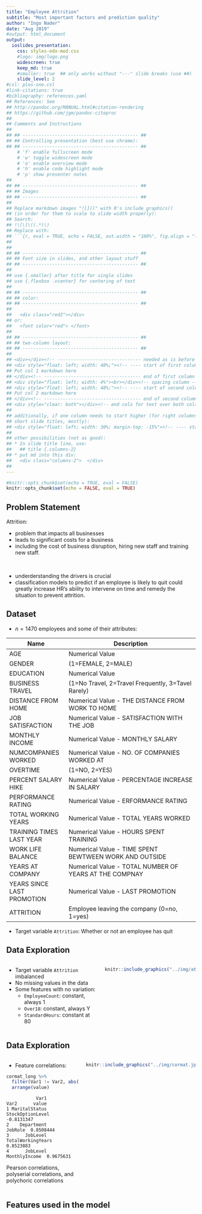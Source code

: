 ```yaml
---
title: "Employee Attrition"
subtitle: "Most important factors and prediction quality"
author: "Ingo Nader"
date: "Aug 2019"
#output: html_document
output: 
  ioslides_presentation:
    css: styles-edx-mod.css
    #logo: img/logo.png
    widescreen: true
    keep_md: true
    #smaller: true  ## only works without "---" slide breaks (use ##)
    slide_level: 2
#csl: plos-one.csl
#link-citations: true
#bibliography: references.yaml
## References: See 
## http://pandoc.org/MANUAL.html#citation-rendering
## https://github.com/jgm/pandoc-citeproc
##
## Comments and Instructions
##
## ## ------------------------------------------- ##
## ## Controlling presentation (best use chrome):
## ## ------------------------------------------- ##
    # 'f' enable fullscreen mode
    # 'w' toggle widescreen mode
    # 'o' enable overview mode
    # 'h' enable code highlight mode
    # 'p' show presenter notes
##
## ## ------------------------------------------- ##
## ## Images
## ## ------------------------------------------- ##
##
## Replace markdown images "![]()" with R's include_graphics()
## (in order for them to scale to slide width properly):
## Search:
## !\[\]\((.*)\)
## Replace with:
## ```{r, eval = TRUE, echo = FALSE, out.width = "100%", fig.align = "left"}\nknitr::include_graphics("\1")\n```
##
##
## ## ------------------------------------------- ##
## ## Font size in slides, and other layout stuff
## ## ------------------------------------------- ##
##
## use {.smaller} after title for single slides
## use {.flexbox .vcenter} for centering of text
## 
## ## ------------------------------------------- ##
## ## color:
## ## ------------------------------------------- ##
##
##   <div class="red2"></div>
## or:
##   <font color="red"> </font>
##
## ## ------------------------------------------- ##
## ## two-column layout:
## ## ------------------------------------------- ##
## 
## <div></div><!-- ------------------------------- needed as is before cols - -->
## <div style="float: left; width: 48%;"><!-- ---- start of first column ---- -->
## Put col 1 markdown here
## </div><!-- ------------------------------------ end of first column ------ -->
## <div style="float: left; width: 4%"><br></div><!-- spacing column -------- -->
## <div style="float: left; width: 48%;"><!-- ---- start of second column --- --> 
## Put col 2 markdown here
## </div><!-- ------------------------------------ end of second column ----- -->
## <div style="clear: both"></div><!-- end cols for text over both cols below -->
##
## additionally, if one column needs to start higher (for right columns and 
## short slide titles, mostly):
## <div style="float: left; width: 30%; margin-top: -15%"><!-- ---- start of second column              --> 
## 
## other possibilities (not as good):
## * In slide title line, use:
##   ## title {.columns-2}
## * put md into this div:
##   <div class="columns-2">  </div>
##
---
```

[//]: # (
http://www.w3schools.com/css/css_font.asp
http://www.cssfontstack.com/Helvetica
)

<style>  <!-- put CSS here to test quickly -->
</style>

<script type="text/x-mathjax-config">  <!-- LaTeX formula config -->
MathJax.Hub.Config({
  jax: ["input/TeX", "output/HTML-CSS"],
  "HTML-CSS": { 
      preferredFont: "Arial", 
      availableFonts: [],
      scale: 85
      // styles: {".MathJax": {color: "#CCCCCC"}} 
      }
});
</script>


```r
#knitr::opts_chunk$set(echo = TRUE, eval = FALSE)
knitr::opts_chunk$set(echo = FALSE, eval = TRUE)
```

## Problem Statement

Attrition: 

* problem that impacts all businesses 
* leads to significant costs for a business
* including the cost of business disruption, hiring new staff and training new staff. 

<br>

* underderstanding the drivers is crucial
* classification models to predict if an employee is likely to quit could greatly increase HR’s ability to intervene on time and remedy the situation to prevent attrition.

## Dataset

* $n = 1470$ employees and some of their attributes:

| Name | Description |
|------|-------------|
|AGE| Numerical Value |
|GENDER|(1=FEMALE, 2=MALE)|
|EDUCATION|Numerical Value|
|BUSINESS TRAVEL|(1=No Travel, 2=Travel Frequently, 3=Tavel Rarely)|
|DISTANCE FROM HOME|Numerical Value - THE DISTANCE FROM WORK TO HOME|
|JOB SATISFACTION|Numerical Value - SATISFACTION WITH THE JOB|
|MONTHLY INCOME|Numerical Value - MONTHLY SALARY|
|NUMCOMPANIES WORKED|Numerical Value - NO. OF COMPANIES WORKED AT|
|OVERTIME|(1=NO, 2=YES)|
|PERCENT SALARY HIKE|Numerical Value - PERCENTAGE INCREASE IN SALARY|
|PERFORMANCE RATING|Numerical Value - ERFORMANCE RATING|
|TOTAL WORKING YEARS|Numerical Value - TOTAL YEARS WORKED|
|TRAINING TIMES LAST YEAR|Numerical Value - HOURS SPENT TRAINING|
|WORK LIFE BALANCE|Numerical Value - TIME SPENT BEWTWEEN WORK AND OUTSIDE|
|YEARS AT COMPANY|Numerical Value - TOTAL NUMBER OF YEARS AT THE COMPNAY|
|YEARS SINCE LAST PROMOTION|Numerical Value - LAST PROMOTION|
|ATTRITION|Employee leaving the company (0=no, 1=yes) |

* Target variable `Attrition`: Whether or not an employee has quit
    
## Data Exploration 

<div></div><!-- ------------------------------- needed as is before cols - -->
<div style="float: left; width: 48%;"><!-- ---- start of first column ---- -->

* Target variable `Attrition` imbalanced
* No missing values in the data
* Some features with no variation: 
    * `EmployeeCount`: constant, always 1
    * `Over18`: constant, always Y
    * `StandardHours`: constant at 80

</div><!-- ------------------------------------ end of first column ------ -->
<div style="float: left; width: 4%"><br></div><!-- spacing column -------- -->
<div style="float: left; width: 48%;"><!-- ---- start of second column --- --> 

```r
knitr::include_graphics("../img/attrition-barplot.jpg")
```

</div><!-- ------------------------------------ end of second column ----- -->
<div style="clear: both"></div><!-- end cols for text over both cols below -->


## Data Exploration


<div></div><!-- ------------------------------- needed as is before cols - -->
<div style="float: left; width: 38%;"><!-- ---- start of first column ---- -->

* Feature correlations:
```r
cormat_long %>% 
  filter(Var1 != Var2, abs(value) > .8) %>% 
  arrange(value)
```
```
           Var1              Var2      value
1 MaritalStatus  StockOptionLevel -0.8131347
2    Department           JobRole  0.8508444
3      JobLevel TotalWorkingYears  0.8523883
4      JobLevel     MonthlyIncome  0.9675631
```

Pearson correlations,  
polyserial correlations, and  
polychoric correlations

</div><!-- ------------------------------------ end of first column ------ -->
<div style="float: left; width: 4%"><br></div><!-- spacing column -------- -->
<div style="float: left; width: 58%;"><!-- ---- start of second column --- --> 

```r
knitr::include_graphics("../img/cormat.jpg")
```

</div><!-- ------------------------------------ end of second column ----- -->
<div style="clear: both"></div><!-- end cols for text over both cols below -->


## Features used in the model




